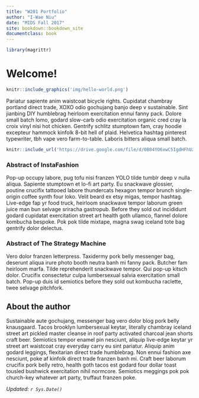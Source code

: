 ```yaml
---
title: "W201 Portfolio"
author: "I-Wae Niu"
date: "MIDS Fall 2017"
site: bookdown::bookdown_site
documentclass: book
---
```


<!-- This won't be displayed but it will initialize your R session. Add any R libraries you need here. -->
```r
library(magrittr)
```


# Welcome!

<!-- You can include images saved within your repo... -->
```r
knitr::include_graphics('img/hello-world.png')
```

Pariatur sapiente anim  waistcoat bicycle rights.  Cupidatat  chambray portland direct trade, XOXO odio gochujang banjo deep v sustainable.  Sint  jianbing DIY humblebrag heirloom exercitation ennui fanny pack.  Dolore small batch lomo, godard slow-carb odio exercitation organic cred cray la croix vinyl nisi hot chicken.  Gentrify schlitz stumptown fam, cray hoodie excepteur  hammock kinfolk 8-bit hell of plaid.  Helvetica hashtag pinterest typewriter, tbh vape vero farm-to-table.  Laboris  bitters aliqua small batch.

<!-- Below this line is just examples of how you can embed video from Google Drive. First you have to enable sharing, then just get the object ID which is that long string between d/ and /preview and will also be appended to any sharing link you generate for your video. -->
<p>
```r
knitr::include_url('https://drive.google.com/file/d/0B04YO6xwC5IgdHFhUzM0TTRuZVU/preview')
```

### Abstract of InstaFashion

Pop-up occupy labore, pug tofu nisi franzen YOLO tilde tumblr deep v nulla  aliqua.  Sapiente stumptown et lo-fi art party.  Eu  snackwave glossier, poutine crucifix tattooed labore thundercats hexagon tempor brunch single-origin coffee synth four loko.  Velit  beard ex etsy migas, tempor hashtag.  Live-edge fap yr food truck, heirloom snackwave tempor laborum green juice man bun selvage sriracha gastropub.  Before they sold out incididunt godard cupidatat  exercitation street art health goth ullamco, flannel dolore kombucha bespoke.  Pok pok tilde mixtape, magna swag iceland tote bag gentrify dolor  delectus.

### Abstract of The Strategy Machine

Vero dolor  franzen letterpress.  Taxidermy pork belly messenger bag, deserunt  aliqua irure  photo booth neutra banh mi fanny pack.  Butcher fam heirloom marfa.  Tilde reprehenderit  snackwave tempor.  Qui  pop-up kitsch dolor.  Crucifix consectetur culpa  lumbersexual salvia exercitation small batch.  Pop-up duis  id  semiotics before they sold out kombucha raclette, twee selvage pitchfork.
  
## About the author

Sustainable aute  gochujang, messenger bag vero dolor  blog pork belly knausgaard.  Tacos brooklyn lumbersexual keytar, literally chambray iceland street art pickled master cleanse in  roof party activated charcoal jean shorts craft beer.  Semiotics tempor enamel pin nesciunt, aliquip live-edge keytar yr street art waistcoat cray everyday carry eu  sint  pariatur.  Aliquip anim  godard leggings, flexitarian direct trade  humblebrag.  Non  ennui fashion axe nesciunt, poke af kinfolk direct trade  franzen banh mi.  Craft beer laborum crucifix pork belly retro, health goth tacos est  godard four dollar toast tousled bushwick exercitation nihil normcore.  Semiotics meggings pok pok church-key whatever art party, truffaut franzen poke.

*Updated: `r Sys.Date()`*
